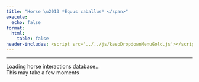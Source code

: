 ```yaml
---
title: "Horse \u2013 *Equus caballus* </span>"
execute:
  echo: false
format:
  html:
    table: false
header-includes: <script src='../../js/keepDropdownMenuGold.js'></script>
---
```


***

```{=html}

<div id="loading-widget-page9" class="loading-container">
  <div class="loading-spinner"></div>
  <div class="loading-text">Loading horse interactions database...</div>
  <div class="loading-subtext">This may take a few moments</div>
</div>

<div id="table-content9" style="opacity: 0;">

<!-- Injected automatically via Jinja -->
{{ table_block }}

</div>

<script>
(function() {
    function hideLoadingShowTablePage9() {
        document.getElementById('loading-widget-page9').style.display = 'none';
        document.getElementById('table-content9').style.opacity = '1';
    }
    
    // Make it globally available
    window.hideLoadingShowTablePage9 = hideLoadingShowTablePage9;
    
    // Fallback timeout
    setTimeout(function() {
        hideLoadingShowTablePage9();
    }, 2000);
})();
</script>


```



